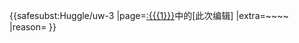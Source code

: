 <div style=clear: both></div>{{<includeonly>safesubst:</includeonly>Huggle/uw-3
|page=[[:{{{1}}}]]中的<span class="plainlinks">[{{{2}}}此次编辑]</span>
|extra=~~<noinclude></noinclude>~~
|reason={{{reason|[[Wikipedia:V|破坏]]维基百科}}}
}}<!-- Template:Huggle/warn-3 --><noinclude>

{{Huggle/TemplateNotice|series = uw-vandalism|max = 4im|s1 = uw-v3|s2tal = uw-vand3|s3 = uw-vandal3|nothankyou=yes}}

</noinclude>